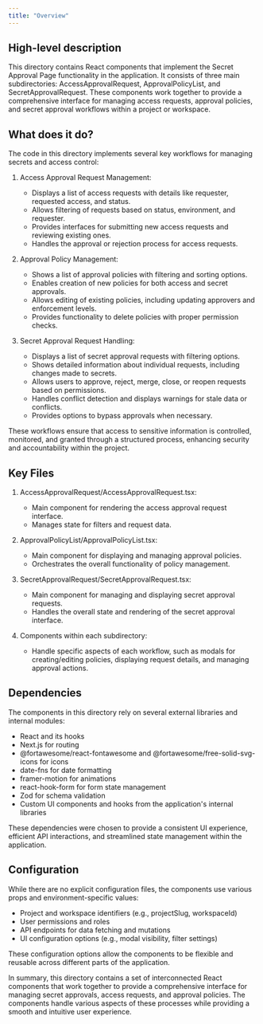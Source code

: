 ```yaml
---
title: "Overview"
---
```


## High-level description
This directory contains React components that implement the Secret Approval Page functionality in the application. It consists of three main subdirectories: AccessApprovalRequest, ApprovalPolicyList, and SecretApprovalRequest. These components work together to provide a comprehensive interface for managing access requests, approval policies, and secret approval workflows within a project or workspace.

## What does it do?
The code in this directory implements several key workflows for managing secrets and access control:

1. Access Approval Request Management:
   - Displays a list of access requests with details like requester, requested access, and status.
   - Allows filtering of requests based on status, environment, and requester.
   - Provides interfaces for submitting new access requests and reviewing existing ones.
   - Handles the approval or rejection process for access requests.

2. Approval Policy Management:
   - Shows a list of approval policies with filtering and sorting options.
   - Enables creation of new policies for both access and secret approvals.
   - Allows editing of existing policies, including updating approvers and enforcement levels.
   - Provides functionality to delete policies with proper permission checks.

3. Secret Approval Request Handling:
   - Displays a list of secret approval requests with filtering options.
   - Shows detailed information about individual requests, including changes made to secrets.
   - Allows users to approve, reject, merge, close, or reopen requests based on permissions.
   - Handles conflict detection and displays warnings for stale data or conflicts.
   - Provides options to bypass approvals when necessary.

These workflows ensure that access to sensitive information is controlled, monitored, and granted through a structured process, enhancing security and accountability within the project.

## Key Files
1. AccessApprovalRequest/AccessApprovalRequest.tsx:
   - Main component for rendering the access approval request interface.
   - Manages state for filters and request data.

2. ApprovalPolicyList/ApprovalPolicyList.tsx:
   - Main component for displaying and managing approval policies.
   - Orchestrates the overall functionality of policy management.

3. SecretApprovalRequest/SecretApprovalRequest.tsx:
   - Main component for managing and displaying secret approval requests.
   - Handles the overall state and rendering of the secret approval interface.

4. Components within each subdirectory:
   - Handle specific aspects of each workflow, such as modals for creating/editing policies, displaying request details, and managing approval actions.

## Dependencies
The components in this directory rely on several external libraries and internal modules:

- React and its hooks
- Next.js for routing
- @fortawesome/react-fontawesome and @fortawesome/free-solid-svg-icons for icons
- date-fns for date formatting
- framer-motion for animations
- react-hook-form for form state management
- Zod for schema validation
- Custom UI components and hooks from the application's internal libraries

These dependencies were chosen to provide a consistent UI experience, efficient API interactions, and streamlined state management within the application.

## Configuration
While there are no explicit configuration files, the components use various props and environment-specific values:

- Project and workspace identifiers (e.g., projectSlug, workspaceId)
- User permissions and roles
- API endpoints for data fetching and mutations
- UI configuration options (e.g., modal visibility, filter settings)

These configuration options allow the components to be flexible and reusable across different parts of the application.

In summary, this directory contains a set of interconnected React components that work together to provide a comprehensive interface for managing secret approvals, access requests, and approval policies. The components handle various aspects of these processes while providing a smooth and intuitive user experience.